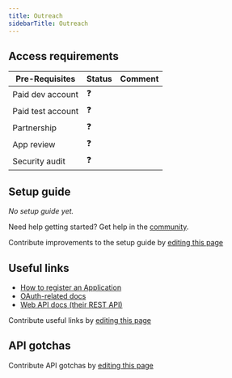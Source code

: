 ```yaml
---
title: Outreach
sidebarTitle: Outreach
---
```



<Overview />
<PreBuiltTooling />
<PreBuiltUseCases />

## Access requirements
| Pre-Requisites | Status | Comment|
| - | - | - |
| Paid dev account | ❓ |  |
| Paid test account | ❓ |  |
| Partnership | ❓ | |
| App review | ❓ |  |
| Security audit | ❓ | |


## Setup guide

_No setup guide yet._

<Tip>Need help getting started? Get help in the [community](https://nango.dev/slack).</Tip>

<Note>Contribute improvements to the setup guide by [editing this page](https://github.com/nangohq/nango/tree/master/docs-v2/integrations/all/outreach.mdx)</Note>


## Useful links

-   [How to register an Application](https://support.outreach.io/hc/en-us/articles/9986965571867-How-to-Access-Outreach-APIs)
-   [OAuth-related docs](https://api.outreach.io/api/v2/docs#authentication)
-   [Web API docs (their REST API)](https://developers.outreach.io/api/reference/overview/)

<Note>Contribute useful links by [editing this page](https://github.com/nangohq/nango/tree/master/docs-v2/integrations/all/outreach.mdx)</Note>

## API gotchas

<Note>Contribute API gotchas by [editing this page](https://github.com/nangohq/nango/tree/master/docs-v2/integrations/all/outreach.mdx)</Note>
